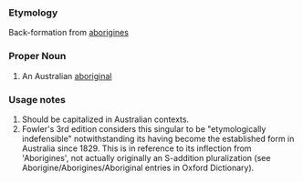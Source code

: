 ===Etymology===
Back-formation from [[aborigines]]
===Proper Noun===
#An Australian [[aboriginal]]
===Usage notes===
#Should be capitalized in Australian contexts.
#Fowler's 3rd edition considers this singular to be "etymologically indefensible" notwithstanding its having become the established form in Australia since 1829.  This is in reference to its inflection from 'Aborigines', not actually originally an S-addition pluralization (see Aborigine/Aborigines/Aboriginal entries in Oxford Dictionary).